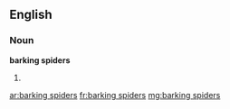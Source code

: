 ==English==
===Noun===
'''barking spiders'''
#{{plural of|[[barking spider]]}}

[[ar:barking spiders]]
[[fr:barking spiders]]
[[mg:barking spiders]]